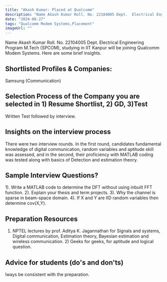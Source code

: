 ```yaml
---
title: "Akash Kumar: Placed at Qualcomm"
description: "Name Akash Kumar Roll. No. 22104005 Dept.  Electrical Engineering Program M.Tech (SPCOM): Qualcomm Modem Systems"
date: "2024-08-27"
tags: "Qualcomm Modem Systems,Placement"
imageUrl: ""
---
```


Name Akash Kumar Roll. No. 22104005 Dept.  Electrical Engineering Program M.Tech (SPCOM), studying in IIT Kanpur will be joining Qualcomm Modem Systems. Here are some brief insights. 

## Shortlisted Profiles & Companies:
Samsung (Communication)

## Selection Process of the Company you are selected in 1) Resume Shortlist, 2) GD, 3)Test
Written Test followed by interview.

##  Insights on the interview process
There were two interview rounds. In the first round, candidates fundamental knowledge of digital communication, random variables and aptitude skill was assessed, and in the second, their proficiency with MATLAB coding was tested along with basics of Detection and estimation theory.

## Sample Interview Questions? 
1). Write a MATLAB code to determine the DFT without using inbuilt FFT function. 2). Explain your thesis and term projects. 3). Why the channel is sparse in beam-space domain. 4). If X and Y are IID random variables then determine cov(X,Y).

## Preparation Resources
1) NPTEL lectures by prof. Aditya K. Jagannathan for Signals and systems, Digital communication, Estimation theory, Bayesian estimation and wireless communication. 2) Geeks for geeks, for aptitude and logical question.

## Advice for students (do's and don'ts)
lways be consistent with the preparation.

